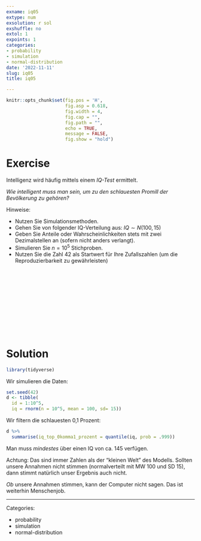 ```yaml
---
exname: iq05
extype: num
exsolution: r sol
exshuffle: no
extol: 1
expoints: 1
categories:
- probability
- simulation
- normal-distribution
date: '2022-11-11'
slug: iq05
title: iq05

---
```








```r
knitr::opts_chunk$set(fig.pos = 'H',
                      fig.asp = 0.618,
                      fig.width = 4,
                      fig.cap = "", 
                      fig.path = "",
                      echo = TRUE, 
                      message = FALSE,
                      fig.show = "hold")
```







# Exercise

Intelligenz wird häufig mittels einem *IQ-Test* ermittelt.

*Wie intelligent muss man sein, um zu den schlauesten Promill der Bevölkerung zu gehören?*



Hinweise:

- Nutzen Sie Simulationsmethoden.
- Gehen Sie von folgender IQ-Verteilung aus: $IQ \sim N(100,15)$
- Geben Sie Anteile oder Wahrscheinlichkeiten stets mit zwei Dezimalstellen an (sofern nicht anders verlangt).
- Simulieren Sie $n=10^5$ Stichproben.
- Nutzen Sie die Zahl 42 als Startwert für Ihre Zufallszahlen (um die Reproduzierbarkeit zu gewährleisten)


</br>
</br>
</br>
</br>
</br>
</br>
</br>
</br>
</br>
</br>

# Solution


```r
library(tidyverse)
```

Wir simulieren die Daten:

```r
set.seed(42)
d <- tibble(
  id = 1:10^5,
  iq = rnorm(n = 10^5, mean = 100, sd= 15))
```


Wir filtern die schlauesten 0,1 Prozent:



```r
d %>% 
  summarise(iq_top_0komma1_prozent = quantile(iq, prob = .999))
```

Man muss *mindestes* über einen IQ von ca. 145 verfügen.

Achtung: Das sind immer Zahlen als der "kleinen Welt" des Modells.
Sollten unsere Annahmen nicht stimmen (normalverteilt mit MW 100 und SD 15),
dann stimmt natürlich unser Ergebnis auch nicht.

*Ob* unsere Annahmen stimmen, kann der Computer nicht sagen.
Das ist weiterhin Menschenjob.





---

Categories: 

- probability
- simulation
- normal-distribution

